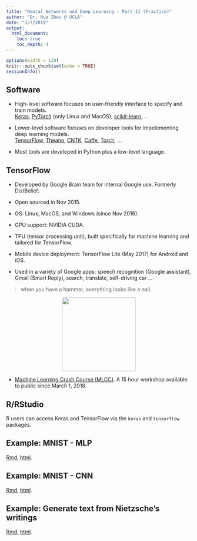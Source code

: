 ```yaml
---
title: "Neural Networks and Deep Learning - Part II (Practice)"
author: "Dr. Hua Zhou @ UCLA"
date: "3/7/2019"
output: 
  html_document:
    toc: true
    toc_depth: 4
---
```


```r
options(width = 120)
knitr::opts_chunk$set(echo = TRUE)
sessionInfo()
```

## Software

- High-level software focuses on user-friendly interface to specify and train models.  
[Keras](https://keras.io), [PyTorch](http://pytorch.org) (only Linux and MacOS), [scikit-learn](http://scikit-learn.org/stable/), ...

- Lower-level software focuses on developer tools for impelementing deep learning models.   
[TensorFlow](https://www.tensorflow.org), [Theano](http://deeplearning.net/software/theano/#), [CNTK](https://github.com/Microsoft/CNTK), [Caffe](http://caffe.berkeleyvision.org), [Torch](http://torch.ch), ...

- Most tools are developed in Python plus a low-level language.

## TensorFlow

- Developed by Google Brain team for internal Google use. Formerly DistBelief.

- Open sourced in Nov 2015.

- OS: Linux, MacOS, and Windows (since Nov 2016).

- GPU support: NVIDIA CUDA.

- TPU (tensor processing unit), built specifically for machine learning and tailored for TensorFlow.

- Mobile device deployment: TensorFlow Lite (May 2017) for Android and iOS.

- Used in a variety of Google apps: speech recognition (Google assistant), Gmail (Smart Reply), search, translate, self-driving car ...

> when you have a hammer, everything looks like a nail.  

<p align="center">
![](./hammer.jpg){width=200px}
</p>

- [Machine Learning Crash Course (MLCC)](https://developers.google.com/machine-learning/crash-course/?utm_source=google-ai&utm_medium=card-image&utm_campaign=training-hub&utm_content=ml-crash-course). A 15 hour workshop available to public since March 1, 2018.

## R/RStudio

R users can access Keras and TensorFlow via the `keras` and `tensorflow` packages. 

<!-- Questions: -->

<!-- - How much is CPU usage? Are all cores being used? -->

<!-- - What are epoches? Does loss always decrease with epoches? Does training error always decrease with epoches? -->

<!-- -  -->

## Example: MNIST - MLP

[Rmd](http://raw.githubusercontent.com/Hua-Zhou/Hua-Zhou.github.io/master/teaching/biostatm280-2019winter/slides/15-nn/mnist_mlp.Rmd), [html](./mnist_mlp.html).

## Example: MNIST - CNN

[Rmd](http://raw.githubusercontent.com/Hua-Zhou/Hua-Zhou.github.io/master/teaching/biostatm280-2019winter/slides/15-nn/mnist_cnn.Rmd), [html](./mnist_cnn.html).

## Example: Generate text from Nietzsche’s writings

[Rmd](http://raw.githubusercontent.com/Hua-Zhou/Hua-Zhou.github.io/master/teaching/biostatm280-2019winter/slides/15-nn/nietzsche_lstm.Rmd), [html](./nietzsche_lstm.html).